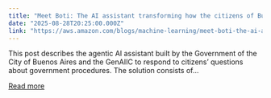 ```yaml
---
title: "Meet Boti: The AI assistant transforming how the citizens of Buenos Aires access government information with Amazon Bedrock"
date: "2025-08-28T20:25:00.000Z"
link: "https://aws.amazon.com/blogs/machine-learning/meet-boti-the-ai-assistant-transforming-how-the-citizens-of-buenos-aires-access-government-information-with-amazon-bedrock/"
---
```


This post describes the agentic AI assistant built by the Government of the City of Buenos Aires and the GenAIIC to respond to citizens’ questions about government procedures. The solution consists of...

[Read more](https://aws.amazon.com/blogs/machine-learning/meet-boti-the-ai-assistant-transforming-how-the-citizens-of-buenos-aires-access-government-information-with-amazon-bedrock/)
